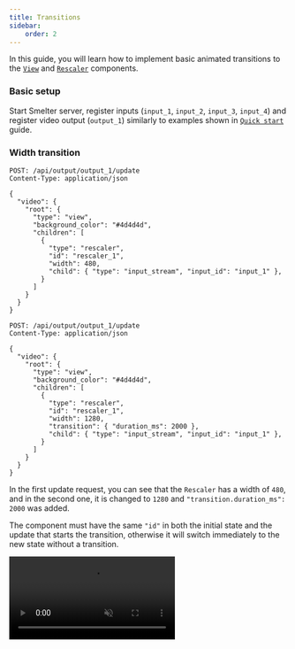 ```yaml
---
title: Transitions
sidebar:
    order: 2
---
```



In this guide, you will learn how to implement basic animated transitions to the [`View`](/http-api/components/view) and [`Rescaler`](/http-api/components/rescaler) components.

### Basic setup
Start Smelter server, register inputs (`input_1`, `input_2`, `input_3`, `input_4`) and register video output (`output_1`) similarly to examples shown in [`Quick start`](/http-api/guides/quick-start) guide.


### Width transition

<CollapsibleDetails summaryTitle='Set initial scene' open>

```http {13}
POST: /api/output/output_1/update
Content-Type: application/json

{
  "video": {
    "root": {
      "type": "view",
      "background_color": "#4d4d4d",
      "children": [
        {
          "type": "rescaler",
          "id": "rescaler_1",
          "width": 480,
          "child": { "type": "input_stream", "input_id": "input_1" },
        }
      ]
    }
  }
}
```
</CollapsibleDetails>

<CollapsibleDetails summaryTitle='Trigger transition' open>

```http {13-14}
POST: /api/output/output_1/update
Content-Type: application/json

{
  "video": {
    "root": {
      "type": "view",
      "background_color": "#4d4d4d",
      "children": [
        {
          "type": "rescaler",
          "id": "rescaler_1",
          "width": 1280,
          "transition": { "duration_ms": 2000 },
          "child": { "type": "input_stream", "input_id": "input_1" },
        }
      ]
    }
  }
}
```
</CollapsibleDetails>

In the first update request, you can see that the `Rescaler` has a width of `480`, and in the second one, it is changed to `1280` and `"transition.duration_ms": 2000` was added.

The component must have the same `"id"` in both the initial state and the update that starts the transition, otherwise it will switch immediately to the new state without a transition.

<video autoplay loop muted src={WidthTransitionImage} alt="Rescaler transition result" />

### Sibling component transitions

If there are two sibling `Rescaler` components and only one of them has a width transition applied, the layout of the other will be adjusted automatically.


<CollapsibleDetails summaryTitle='Set initial scene' open>

```http {13}
POST: /api/output/output_1/update
Content-Type: application/json

{
  "video": {
    "root": {
      "type": "view",
      "background_color": "#4d4d4d",
      "children": [
        {
          "type": "rescaler",
          "id": "rescaler_1",
          "width": 480,
          "child": { "type": "input_stream", "input_id": "input_1" },
        },
        {
          "type": "rescaler",
          "child": { "type": "input_stream", "input_id": "input_2" },
        }
      ]
    }
  }
}
```

</CollapsibleDetails>

<CollapsibleDetails summaryTitle='Trigger transition' open>

```http {13-14}
POST: /api/output/output_1/update
Content-Type: application/json

{
  "video": {
    "root": {
      "type": "view",
      "background_color": "#4d4d4d",
      "children": [
        {
          "type": "rescaler",
          "id": "rescaler_1",
          "width": 1280,
          "transition": { "duration_ms": 2000 },
          "child": { "type": "input_stream", "input_id": "input_1" },
        },
        {
          "type": "rescaler",
          "child": { "type": "input_stream", "input_id": "input_2" },
        }
      ]
    }
  }
}
```

</CollapsibleDetails>

In the first update request, you can see that the `Rescaler` has a width of `480`, and in the second one, it is
changed to `1280` and `"transition.duration_ms": 2000` was added.

Compared to previous section, this example also includes sibling component next to one that have a transition.
That component will also animate based on its sibling's behavior.

<video autoplay loop muted src={SiblingTransitionImage} alt="Rescaler transition result" />

### Customizing interpolation functions

All the examples above utilize the default `linear` interpolation; however, you can also choose from other available modes.


<CollapsibleDetails summaryTitle='Set initial scene' open>

```http
POST: /api/output/output_1/update
Content-Type: application/json

{
  "video": {
    "root": {
      "type": "view",
      "background_color": "#4d4d4d",
      "children": [
        {
          "type": "rescaler",
          "id": "rescaler_1",
          "width": 320, "height": 180, "top": 0, "left": 0,
          "child": { "type": "input_stream", "input_id": "input_1" },
        },
        {
          "type": "rescaler",
          "id": "rescaler_2",
          "width": 320, "height": 180, "top": 0, "left": 320,
          "child": { "type": "input_stream", "input_id": "input_2" },
        },
        {
          "type": "rescaler",
          "id": "rescaler_3",
          "width": 320, "height": 180, "top": 0, "left": 640,
          "child": { "type": "input_stream", "input_id": "input_3" },
        },
        {
          "type": "rescaler",
          "id": "rescaler_4",
          "width": 320, "height": 180, "top": 0, "left": 960,
          "child": { "type": "input_stream", "input_id": "input_4" },
        },
      ]
    }
  }
}
```

</CollapsibleDetails>

<CollapsibleDetails summaryTitle='Trigger transition' open>

```http
POST: /api/output/output_1/update
Content-Type: application/json

{
  "video": {
    "root": {
      "type": "view",
      "background_color": "#4d4d4d",
      "children": [
        {
          "type": "rescaler",
          "id": "rescaler_1",
          "width": 320, "height": 180, "top": 540, "left": 0,
          "child": { "type": "input_stream", "input_id": "input_1" },
          "transition": { "duration_ms": 2000 },
        },
        {
          "type": "rescaler",
          "id": "rescaler_2",
          "width": 320, "height": 180, "top": 540, "left": 320,
          "child": { "type": "input_stream", "input_id": "input_2" },
          "transition": {
            "duration_ms": 2000, "easing_function": {"function_name": "bounce"}
          },
        },
        {
          "type": "rescaler",
          "id": "rescaler_3",
          "width": 320, "height": 180, "top": 540, "left": 640,
          "child": { "type": "input_stream", "input_id": "input_3" },
          "transition": {
            "duration_ms": 2000,
            "easing_function": {
                "function_name": "cubic_bezier",
                "points": [0.65, 0, 0.35, 1]
            }
          }
        },
        {
          "type": "rescaler",
          "id": "rescaler_4",
          "width": 320, "height": 180, "top": 540, "left": 960,
          "child": { "type": "input_stream", "input_id": "input_4" },
          "transition": {
            "duration_ms": 2000,
            "easing_function": {
              "function_name": "cubic_bezier",
              "points": [0.33, 1, 0.68, 1]
            }
          }
        }
      ]
    }
  }
}
```

</CollapsibleDetails>

<video autoplay loop muted src={InterpolationFunctionsTransitionImage} alt="Rescaler transition result" />
